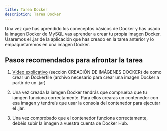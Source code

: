 ```yaml
---
title: Tarea Docker
description: Tarea Docker
---
```


Una vez que has aprendido los coneceptos básicos de Docker y has usado la imagen Docker de MySQL vas aprender a crear tu propia imagen Docker.
Usaremos el .jar de la aplicación que has creado en la tarea anterior y lo empaquetaremos en una imagen Docker.

## Pasos recomendados para afrontar la tarea

<Steps>

1. [Video explicativo](https://openwebinars.net/academia/portada/docker-introduccion/) (sección CREACIÓN DE IMÁGENES DOCKER) de como crear un Dockerfile (archivo necesario para crear una imagen
Docker a partir de un .jar)

2. Una vez creada la iamgen Docker tendrás que comprueba que tu iamgen funciona correctamente. Para ellos crearas un contenedor con esa imagen y tendreís
que usar la consola del contenedor para ejecutar el .jar.

3. Una vez comprobado que el contenedor funciona correctamente, debéis subir la imagen a vuestra cuenta de Docker Hub.

</Steps>